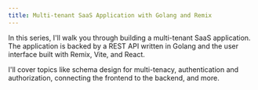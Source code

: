 ```yaml
---
title: Multi-tenant SaaS Application with Golang and Remix
---
```

In this series, I'll walk you through building a multi-tenant SaaS application. The application is backed by a REST API written in Golang and the user interface built with Remix, Vite, and React.

I'll cover topics like schema design for multi-tenacy, authentication and authorization, connecting the frontend to the backend, and more.
